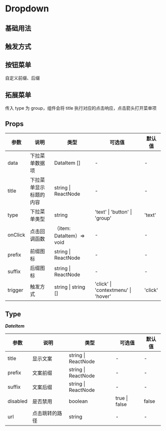 # Dropdown

## 基础用法


<DemoBase />

## 触发方式


<DemoTrigger />

## 按钮菜单

自定义前缀、后缀


<DemoButton />

## 拓展菜单

传入 type 为 group，组件会将 title 执行对应的点击响应，点击箭头打开菜单项


<DemoExtend />

## Props

| 参数    | 说明                   | 类型                      | 可选值                              | 默认值  |
| ------- | ---------------------- | ------------------------- | ----------------------------------- | ------- |
| data    | 下拉菜单数据项         | DataItem []               | -                                   | -       |
| title   | 下拉菜单显示标题的内容 | string \| ReactNode       | -                                   | -       |
| type    | 下拉菜单类型           | string                    | 'text' \| 'button' \| 'group'       | 'text'  |
| onClick | 点击回调函数           | （item: DataItem）=> void | -                                   | -       |
| prefix  | 前缀图标               | string \| ReactNode       | -                                   | -       |
| suffix  | 后缀图标               | string \| ReactNode       | -                                   | -       |
| trigger | 触发方式               | string \| string []       | 'click' \| 'contextmenu' \| 'hover' | 'click' |

## Type

**_DateItem_**

| 参数     | 说明           | 类型                | 可选值        | 默认值 |
| -------- | -------------- | ------------------- | ------------- | ------ |
| title    | 显示文案       | string \| ReactNode | -             | -      |
| prefix   | 文案前缀       | string \| ReactNode | -             | -      |
| suffix   | 文案后缀       | string \| ReactNode | -             | -      |
| disabled | 是否禁用       | boolean             | true \| false | false  |
| url      | 点击跳转的路径 | string              | -             | -      |
